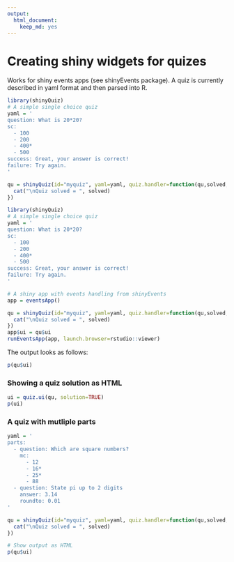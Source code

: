 ```yaml
---
output: 
  html_document: 
    keep_md: yes
---
```

# Creating shiny widgets for quizes

Works for shiny events apps (see shinyEvents package). A quiz is currently described in yaml format and then parsed into R.
```r
library(shinyQuiz)
# A simple single choice quiz
yaml = '
question: What is 20*20?
sc:
  - 100
  - 200
  - 400*
  - 500
success: Great, your answer is correct!
failure: Try again.
'

qu = shinyQuiz(id="myquiz", yaml=yaml, quiz.handler=function(qu,solved,...) {
  cat("\nQuiz solved = ", solved)
})

```


```r
library(shinyQuiz)
# A simple single choice quiz
yaml = '
question: What is 20*20?
sc:
  - 100
  - 200
  - 400*
  - 500
success: Great, your answer is correct!
failure: Try again.
'

# A shiny app with events handling from shinyEvents
app = eventsApp()

qu = shinyQuiz(id="myquiz", yaml=yaml, quiz.handler=function(qu,solved,...) {
  cat("\nQuiz solved = ", solved)
})
app$ui = qu$ui
runEventsApp(app, launch.browser=rstudio::viewer)

```

The output looks as follows:
```r
p(qu$ui)
```



### Showing a quiz solution as HTML

```r
ui = quiz.ui(qu, solution=TRUE)
p(ui)
```

### A quiz with mutliple parts

```r
yaml = '
parts:
  - question: Which are square numbers?
    mc:
      - 12
      - 16*
      - 25*
      - 88
  - question: State pi up to 2 digits
    answer: 3.14
    roundto: 0.01
'

qu = shinyQuiz(id="myquiz", yaml=yaml, quiz.handler=function(qu,solved,...) {
  cat("\nQuiz solved = ", solved)
})

# Show output as HTML
p(qu$ui)
```

